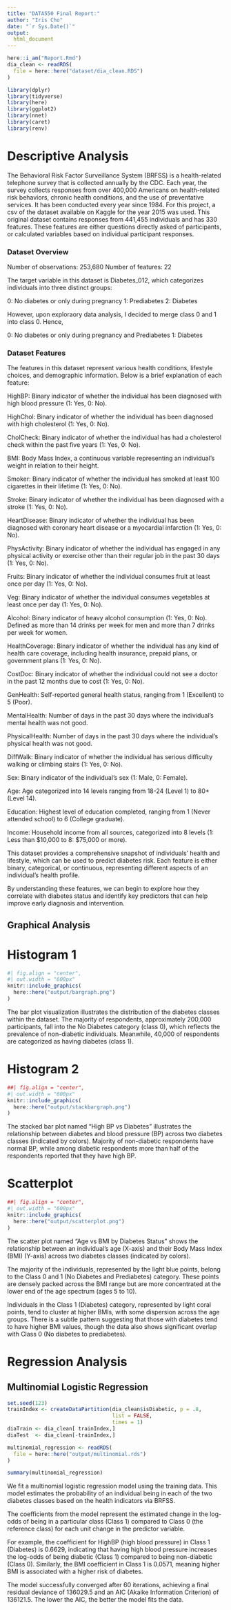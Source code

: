 ```yaml
---
title: "DATA550 Final Report:"
author: "Iris Cho"
date: "`r Sys.Date()`"
output:
  html_document
---
```

```r
here::i_am("Report.Rmd")
dia_clean <- readRDS(
  file = here::here("dataset/dia_clean.RDS")
)
```

```r
library(dplyr)
library(tidyverse)
library(here)
library(ggplot2)
library(nnet)
library(caret)
library(renv)
```

# Descriptive Analysis

The Behavioral Risk Factor Surveillance System (BRFSS) is a health-related telephone survey that is collected annually by the CDC. Each year, the survey collects responses from over 400,000 Americans on health-related risk behaviors, chronic health conditions, and the use of preventative services. It has been conducted every year since 1984. For this project, a csv of the dataset available on Kaggle for the year 2015 was used. This original dataset contains responses from 441,455 individuals and has 330 features. These features are either questions directly asked of participants, or calculated variables based on individual participant responses.

### Dataset Overview

Number of observations: 253,680
Number of features: 22

The target variable in this dataset is Diabetes_012, which categorizes individuals into three distinct groups:

0: No diabetes or only during pregnancy
1: Prediabetes
2: Diabetes

However, upon exploraory data analysis, I decided to merge class 0 and 1 into class 0. Hence, 

0: No diabetes or only during pregnancy and Prediabetes
1: Diabetes

### Dataset Features

The features in this dataset represent various health conditions, lifestyle choices, and demographic information. Below is a brief explanation of each feature:

HighBP: Binary indicator of whether the individual has been diagnosed with high blood pressure (1: Yes, 0: No).

HighChol: Binary indicator of whether the individual has been diagnosed with high cholesterol (1: Yes, 0: No).

CholCheck: Binary indicator of whether the individual has had a cholesterol check within the past five years (1: Yes, 0: No).

BMI: Body Mass Index, a continuous variable representing an individual’s weight in relation to their height.

Smoker: Binary indicator of whether the individual has smoked at least 100 cigarettes in their lifetime (1: Yes, 0: No).

Stroke: Binary indicator of whether the individual has been diagnosed with a stroke (1: Yes, 0: No).

HeartDisease: Binary indicator of whether the individual has been diagnosed with coronary heart disease or a myocardial infarction (1: Yes, 0: No).

PhysActivity: Binary indicator of whether the individual has engaged in any physical activity or exercise other than their regular job in the past 30 days (1: Yes, 0: No).

Fruits: Binary indicator of whether the individual consumes fruit at least once per day (1: Yes, 0: No).

Veg: Binary indicator of whether the individual consumes vegetables at least once per day (1: Yes, 0: No).

Alcohol: Binary indicator of heavy alcohol consumption (1: Yes, 0: No). Defined as more than 14 drinks per week for men and more than 7 drinks per week for women.

HealthCoverage: Binary indicator of whether the individual has any kind of health care coverage, including health insurance, prepaid plans, or government plans (1: Yes, 0: No).

CostDoc: Binary indicator of whether the individual could not see a doctor in the past 12 months due to cost (1: Yes, 0: No).

GenHealth: Self-reported general health status, ranging from 1 (Excellent) to 5 (Poor).

MentalHealth: Number of days in the past 30 days where the individual’s mental health was not good.

PhysicalHealth: Number of days in the past 30 days where the individual’s physical health was not good.

DiffWalk: Binary indicator of whether the individual has serious difficulty walking or climbing stairs (1: Yes, 0: No).

Sex: Binary indicator of the individual’s sex (1: Male, 0: Female).

Age: Age categorized into 14 levels ranging from 18-24 (Level 1) to 80+ (Level 14).

Education: Highest level of education completed, ranging from 1 (Never attended school) to 6 (College graduate).

Income: Household income from all sources, categorized into 8 levels (1: Less than $10,000 to 8: $75,000 or more).

This dataset provides a comprehensive snapshot of individuals’ health and lifestyle, which can be used to predict diabetes risk. Each feature is either binary, categorical, or continuous, representing different aspects of an individual’s health profile.

By understanding these features, we can begin to explore how they correlate with diabetes status and identify key predictors that can help improve early diagnosis and intervention.

## Graphical Analysis

# Histogram 1

```r
#| fig.align = "center",
#| out.width = "600px"
knitr::include_graphics(
  here::here("output/bargraph.png")
)
```
The bar plot visualization illustrates the distribution of the diabetes classes within the dataset. 
The majority of respondents, approximately 200,000 participants, fall into the No Diabetes category (class 0), which reflects the prevalence of non-diabetic individuals. 
Meanwhile, 40,000 of respondents are categorized as having diabetes (class 1).

# Histogram 2

```r
##| fig.align = "center",
#| out.width = "600px"
knitr::include_graphics(
  here::here("output/stackbargraph.png")
)
```
The stacked bar plot named "High BP vs Diabetes" illustrates the relationship between diabetes and blood pressure (BP) across two diabetes classes (indicated by colors). 
Majority of non-diabetic respondents have normal BP, while among diabetic respondents more than half of the respondents reported that they have high BP.

# Scatterplot

```r
##| fig.align = "center",
#| out.width = "600px"
knitr::include_graphics(
  here::here("output/scatterplot.png")
)
```

The scatter plot named “Age vs BMI by Diabetes Status” shows the relationship between an individual’s age (X-axis) and their Body Mass Index (BMI) (Y-axis) across two diabetes classes (indicated by colors).

The majority of the individuals, represented by the light blue points, belong to the Class 0 and 1 (No Diabetes and Prediabetes) category. These points are densely packed across the BMI range but are more concentrated at the lower end of the age spectrum (ages 5 to 10).

Individuals in the Class 1 (Diabetes) category, represented by light coral points, tend to cluster at higher BMIs, with some dispersion across the age groups. There is a subtle pattern suggesting that those with diabetes tend to have higher BMI values, though the data also shows significant overlap with Class 0 (No diabetes to prediabetes).

# Regression Analysis

## Multinomial Logistic Regression
```r
set.seed(123)
trainIndex <- createDataPartition(dia_clean$isDiabetic, p = .8, 
                                  list = FALSE, 
                                  times = 1)
diaTrain <- dia_clean[ trainIndex,]
diaTest  <- dia_clean[-trainIndex,]

multinomial_regression <- readRDS(
  file = here::here("output/multinomial.rds")
)

summary(multinomial_regression)
```

We fit a multinomial logistic regression model using the training data. This model estimates the probability of an individual being in each of the two diabetes classes based on the health indicators via BRFSS.

The coefficients from the model represent the estimated change in the log-odds of being in a particular class (Class 1) compared to Class 0 (the reference class) for each unit change in the predictor variable.

For example, the coefficient for HighBP (high blood pressure) in Class 1 (Diabetes) is 0.6629, indicating that having high blood pressure increases the log-odds of being diabetic (Class 1) compared to being non-diabetic (Class 0). Similarly, the BMI coefficient in Class 1 is 0.0571, meaning higher BMI is associated with a higher risk of diabetes.

The model successfully converged after 60 iterations, achieving a final residual deviance of 136029.5 and an AIC (Akaike Information Criterion) of 136121.5. The lower the AIC, the better the model fits the data.
